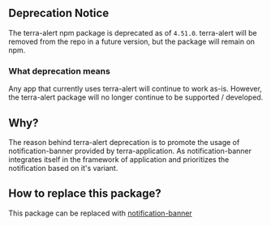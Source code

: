 
## Deprecation Notice
The terra-alert npm package is deprecated as of `4.51.0`. terra-alert will be removed from the repo in a future version, but the package will remain on npm.

### What deprecation means
Any app that currently uses terra-alert will continue to work as-is.
However, the terra-alert package will no longer continue to be supported / developed.

## Why?
The reason behind terra-alert deprecation is to promote the usage of notification-banner provided by terra-application. As notification-banner integrates itself in the framework of application and prioritizes the notification based on it's variant.

## How to replace this package?
This package can be replaced with [notification-banner](https://engineering.cerner.com/terra-ui/application/terra-application/components/notification-banner)
